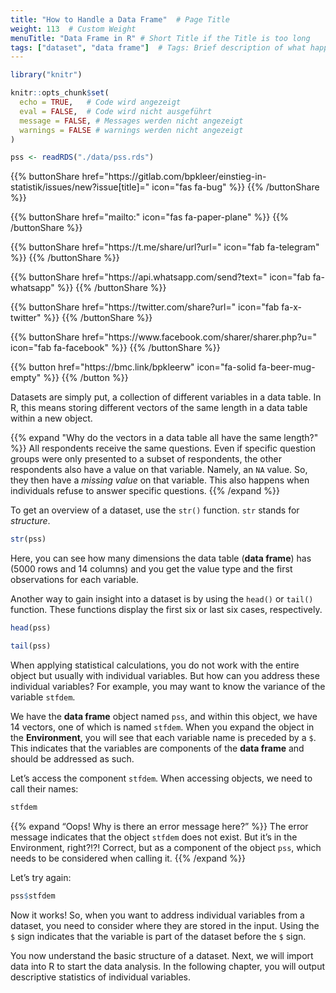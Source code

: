 ```yaml
---
title: "How to Handle a Data Frame"  # Page Title
weight: 113  # Custom Weight 
menuTitle: "Data Frame in R" # Short Title if the Title is too long
tags: ["dataset", "data frame"]  # Tags: Brief description of what happens on the page
---
```


```r
library("knitr")

knitr::opts_chunk$set(
  echo = TRUE,   # Code wird angezeigt
  eval = FALSE,  # Code wird nicht ausgeführt
  message = FALSE, # Messages werden nicht angezeigt
  warnings = FALSE # warnings werden nicht angezeigt
)

pss <- readRDS("./data/pss.rds")   
```

{{% buttonShare href=\"https\:\/\/gitlab.com\/bpkleer\/einstieg-in-statistik\/issues\/new?issue[title]=\" icon=\"fas fa-bug\" %}} {{% /buttonShare %}} 

{{% buttonShare href=\"mailto\:\" icon=\"fas fa-paper-plane\" %}} {{% /buttonShare %}}

{{% buttonShare href=\"https\:\/\/t.me\/share\/url?url=\" icon=\"fab fa-telegram\" %}} {{% /buttonShare %}}

{{% buttonShare href=\"https\:\/\/api.whatsapp.com\/send?text=\" icon=\"fab fa-whatsapp\" %}} {{% /buttonShare %}}

{{% buttonShare href=\"https\:\/\/twitter.com\/share?url=\" icon=\"fab fa-x-twitter\" %}} {{% /buttonShare %}}

{{% buttonShare href=\"https\:\/\/www.facebook.com\/sharer\/sharer.php?u=\" icon=\"fab fa-facebook\" %}} {{% /buttonShare %}}

{{% button href=\"https\:\/\/bmc.link\/bpkleerw\" icon=\"fa-solid fa-beer-mug-empty\" %}} {{% /button %}}

Datasets are simply put, a collection of different variables in a data table. In R, this means storing different vectors of the same length in a data table within a new object.

{{% expand \"Why do the vectors in a data table all have the same length?\" %}}
All respondents receive the same questions. Even if specific question groups were only presented to a subset of respondents, the other respondents also have a value on that variable. Namely, an `NA` value. So, they then have a *missing value* on that variable. This also happens when individuals refuse to answer specific questions.
{{% /expand %}}

To get an overview of a dataset, use the `str()` function. `str` stands for *structure*.

```r
str(pss)
```

Here, you can see how many dimensions the data table (**data frame**) has (5000 rows and 14 columns) and you get the value type and the first observations for each variable.

Another way to gain insight into a dataset is by using the `head()` or `tail()` function. These functions display the first six or last six cases, respectively.

```r
head(pss)
```

```r
tail(pss)
```

When applying statistical calculations, you do not work with the entire object but usually with individual variables. But how can you address these individual variables? For example, you may want to know the variance of the variable `stfdem`.

We have the **data frame** object named `pss`, and within this object, we have 14 vectors, one of which is named `stfdem`. When you expand the object in the **Environment**, you will see that each variable name is preceded by a `$`. This indicates that the variables are components of the **data frame** and should be addressed as such.

Let's access the component `stfdem`. When accessing objects, we need to call their names:

```r
stfdem
```

{{% expand "Oops! Why is there an error message here?" %}}
The error message indicates that the object `stfdem` does not exist. But it's in the Environment, right?!?! Correct, but as a component of the object `pss`, which needs to be considered when calling it.
{{% /expand %}}

Let's try again:
```r
pss$stfdem
```

Now it works! So, when you want to address individual variables from a dataset, you need to consider where they are stored in the input. Using the `$` sign indicates that the variable is part of the dataset before the `$` sign.

You now understand the basic structure of a dataset. Next, we will import data into R to start the data analysis. In the following chapter, you will output descriptive statistics of individual variables.
